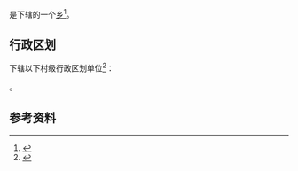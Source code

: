 {{中国乡级行政区|36/10/26/202/000}}

'''{{PAGENAMEBASE}}'''是{{PRC admin/fullname|36/10/26/202/000|3}}下辖的一个[[乡_(中华人民共和国)|乡]]<ref>{{PRC admin/ref sgc|{{PRC admin/parent|36/10/26/202/000}}}}</ref>。

== 行政区划 ==
{{PAGENAMEBASE}}下辖以下村级行政区划单位<ref>{{PRC admin/ref sgc|36/10/26/202/000}}</ref>：

{{PRC admin/children|36/10/26/202/000}}。

== 参考资料 ==
{{reflist}}

{{江西行政区划小作品}}
{{PRC admin/navcat|36/10/26/202/000}}